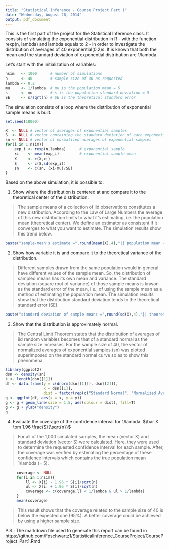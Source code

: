 ```yaml
---
title: "Statistical Inference - Course Project Part 1"
date: "Wednesday, August 20, 2014"
output: pdf_document
---
```


This is the first part of the project for the Statistical Inference class. It consists of simulating the exponential distribution in R - with the function rexp(n, lambda) and lambda equals to 2 - in order to investigate the distribution of averages of 40 exponential(0.2)s. It is known that both the mean and the standard deviation of exponential distribution are 1/lambda.

Let's start with the initialization of variables:

```r
nsim   <- 1000      # number of simulations
n      <- 40        # sample size of 40 as requested
lambda <- 0.2
mu     <- 1/lambda  # mu is the population mean = 5
s      <- mu        # s is the population standard deviation = 5
SE     <- s/sqrt(n) # SE is the theoretical standard error 
```

The simulation consists of a loop where the distribution of exponential sample means is built.

```r
set.seed(18000)
```
```r
X  <- NULL # vector of averages of exponential samples
S  <- NULL # vector containing the standard deviation of each exponential sample
sn <- NULL # vector of normalized averages of exponential samples
for(i in 1:nsim){
    exp_i <- rexp(n,lambda)      # exponential sample
    xi    <- mean(exp_i)         # exponential sample mean
    X     <- c(X,xi)
    S     <- c(S,sd(exp_i))
    sn    <- c(sn, (xi-mu)/SE)
}
```

Based on the above simulation, it is possible to:

1. Show where the distribution is centered at and compare it to the theoretical center of the distribution.

> The sample means of a collection of iid observations constitutes a new distribution. According to the Law of Large Numbers the average of this new distribution limits to what it's estimating, i.e. the population mean (theoretical center). We define an estimator as consistent if it converges to what you want to estimate. The simulation results show this trend below.

```r
paste("sample-mean's estimate =",round(mean(X),4),"|| population mean =", mu)
```

2. Show how variable it is and compare it to the theoretical variance of the distribution.

> Different samples drawn from the same population would in general have different values of the sample mean. So, the distribution of sampled means has its own mean and variance. The standard deviation (square root of variance) of those sample means is knwon as the standard error of the mean, i.e., of using the sample mean as a method of estimating the population mean. The simulation results show that the distribution standard deviation tends to the theoretical standard error (SE).

```r
paste("standard deviation of sample means =",round(sd(X),4),"|| theoretical standard error =", round(SE,4))
```

3. Show that the distribution is approximately normal.

> The Central Limit Theorem states that the distribution of averages of iid random variables becomes that of a standard normal as the sample size increases. For the sample size of 40, the vector of normalized averages of exponential samples (sn) was plotted superimposed on the standard normal curve so as to show this phenomena.

```r
library(ggplot2)
dsn <- density(sn)
k <- length(dsn[[1]])
df <- data.frame(y = c(dnorm(dsn[[1]]), dsn[[2]]),
                 x = dsn[[1]],
                 dist = factor(rep(c("Standard Normal", "Normalized Averages"), c(k,k))))
g <- ggplot(df, aes(x = x, y = y)) 
g <- g + geom_line(size = 1.5, aes(colour = dist), fill=T)
g <- g + ylab("density")
g
```

4. Evaluate the coverage of the confidence interval for 1/lambda: $\bar X \pm 1.96 \frac{S}{\sqrt{n}}$

> For all of the 1,000 simulated samples, the mean (vector X) and standard deviation (vector S) were calculated. Here, they were used to determine the requested confidence interval for each sample. After, the coverage was verified by estimating the percentage of these confidence intervals which contains the true population mean 1/lambda (= 5).

```r
     coverage <- NULL
     for(i in 1:nsim){
         ll <- X[i] - 1.96 * S[i]/sqrt(n)
         ul <- X[i] + 1.96 * S[i]/sqrt(n)
         coverage <- c(coverage,ll < 1/lambda & ul > 1/lambda)
     }
     mean(coverage)
```
> This result shows that the coverage related to the sample size of 40 is below the expected one (95%). A better coverage could be achieved by using a higher sample size.



P.S.: The markdown file used to generate this report can be found in
https://github.com/Fpschwartz1/StatisticalInference_CourseProject/CourseProject_Part1.Rmd